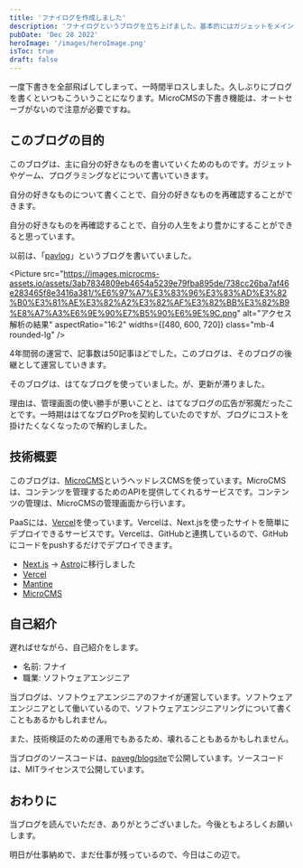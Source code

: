 ```yaml
---
title: 'フナイログを作成しました'
description: 'フナイログというブログを立ち上げました。基本的にはガジェットをメインとしつつも雑多な記事や興味のあるモノ・コトについて綴っていきます。'
pubDate: 'Dec 28 2022'
heroImage: '/images/heroImage.png'
isToc: true
draft: false
---
```



一度下書きを全部飛ばしてしまって、一時間半ロスしました。久しぶりにブログを書くといつもこういうことになります。MicroCMSの下書き機能は、オートセーブがないので注意が必要ですね。

## このブログの目的

このブログは、主に自分の好きなものを書いていくためのものです。ガジェットやゲーム、プログラミングなどについて書いていきます。

自分の好きなものについて書くことで、自分の好きなものを再確認することができます。

自分の好きなものを再確認することで、自分の人生をより豊かにすることができると思っています。

以前は、「[pavlog](https://paveg.hatenablog.com/)」というブログを書いていました。

<Picture
  src="https://images.microcms-assets.io/assets/3ab7834809eb4654a5239e79fba895de/738cc26ba7af46e283465f8e3416a381/%E6%97%A7%E3%83%96%E3%83%AD%E3%82%B0%E3%81%AE%E3%82%A2%E3%82%AF%E3%82%BB%E3%82%B9%E8%A7%A3%E6%9E%90%E7%B5%90%E6%9E%9C.png"
  alt="アクセス解析の結果"
  aspectRatio="16:2"
  widths={[480, 600, 720]}
  class="mb-4 rounded-lg"
/>

4年間弱の運営で、記事数は50記事ほどでした。このブログは、そのブログの後継として運営していきます。

そのブログは、はてなブログを使っていました。が、更新が滞りました。

理由は、管理画面の使い勝手が悪いことと、はてなブログの広告が邪魔だったことです。一時期ははてなブログProを契約していたのですが、ブログにコストを掛けたくなくなったので解約しました。

## 技術概要

このブログは、[MicroCMS](https://microcms.io/)というヘッドレスCMSを使っています。MicroCMSは、コンテンツを管理するためのAPIを提供してくれるサービスです。コンテンツの管理は、MicroCMSの管理画面から行います。

PaaSには、[Vercel](https://vercel.com/)を使っています。Vercelは、Next.jsを使ったサイトを簡単にデプロイできるサービスです。Vercelは、GitHubと連携しているので、GitHubにコードをpushするだけでデプロイできます。

- [Next.js](https://nextjs.org/) -> [Astro](https://astro.build/)に移行しました
- [Vercel](https://vercel.com/)
- [Mantine](https://mantine.dev/)
- [MicroCMS](https://microcms.io/)

## 自己紹介

遅ればせながら、自己紹介をします。

- 名前: フナイ
- 職業: ソフトウェアエンジニア

当ブログは、ソフトウェアエンジニアのフナイが運営しています。ソフトウェアエンジニアとして働いているので、ソフトウェアエンジニアリングについて書くこともあるかもしれません。

また、技術検証のための運用でもあるため、壊れることもあるかもしれません。

当ブログのソースコードは、[paveg/blogsite](https://github.com/paveg/blogsite)で公開しています。ソースコードは、MITライセンスで公開しています。

## おわりに

当ブログを読んでいただき、ありがとうございました。今後ともよろしくお願いします。

明日が仕事納めで、まだ仕事が残っているので、今日はこの辺で。
